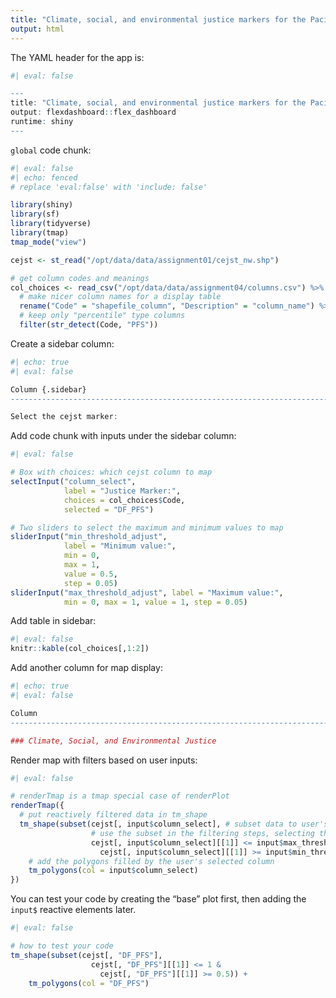 ```yaml
---
title: "Climate, social, and environmental justice markers for the Pacific Northwest"
output: html
---
```


The YAML header for the app is:

```r
#| eval: false

---
title: "Climate, social, and environmental justice markers for the Pacific Northwest"
output: flexdashboard::flex_dashboard
runtime: shiny
---
```

`global` code chunk:

```r
#| eval: false
#| echo: fenced
# replace 'eval:false' with 'include: false'

library(shiny)
library(sf)
library(tidyverse)
library(tmap)
tmap_mode("view")

cejst <- st_read("/opt/data/data/assignment01/cejst_nw.shp")

# get column codes and meanings
col_choices <- read_csv("/opt/data/data/assignment04/columns.csv") %>%
  # make nicer column names for a display table
  rename("Code" = "shapefile_column", "Description" = "column_name") %>%
  # keep only "percentile" type columns
  filter(str_detect(Code, "PFS"))
```

Create a sidebar column:

```r
#| echo: true
#| eval: false

Column {.sidebar}
-----------------------------------------------------------------------

Select the cejst marker:
```

Add code chunk with inputs under the sidebar column:

```r
#| eval: false

# Box with choices: which cejst column to map
selectInput("column_select", 
            label = "Justice Marker:",
            choices = col_choices$Code, 
            selected = "DF_PFS")

# Two sliders to select the maximum and minimum values to map
sliderInput("min_threshold_adjust", 
            label = "Minimum value:",
            min = 0, 
            max = 1, 
            value = 0.5, 
            step = 0.05)
sliderInput("max_threshold_adjust", label = "Maximum value:",
            min = 0, max = 1, value = 1, step = 0.05)
```

Add table in sidebar:

```r
#| eval: false
knitr::kable(col_choices[,1:2])
```

Add another column for map display:

```r
#| echo: true
#| eval: false

Column
-----------------------------------------------------------------------

### Climate, Social, and Environmental Justice
```

Render map with filters based on user inputs:

```r
#| eval: false

# renderTmap is a tmap special case of renderPlot
renderTmap({
  # put reactively filtered data in tm_shape
  tm_shape(subset(cejst[, input$column_select], # subset data to user's column
                  # use the subset in the filtering steps, selecting the column of data with [[1]]
                  cejst[, input$column_select][[1]] <= input$max_threshold_adjust & # data column should be less than or equal to the user's max threshold
                    cejst[, input$column_select][[1]] >= input$min_threshold_adjust)) + #more than or equal to the min threshold
    # add the polygons filled by the user's selected column
    tm_polygons(col = input$column_select)
})
```

You can test your code by creating the "base" plot first, then adding the `input$` reactive elements later.

```r
#| eval: false

# how to test your code
tm_shape(subset(cejst[, "DF_PFS"], 
                  cejst[, "DF_PFS"][[1]] <= 1 &
                    cejst[, "DF_PFS"][[1]] >= 0.5)) +
    tm_polygons(col = "DF_PFS")
```

